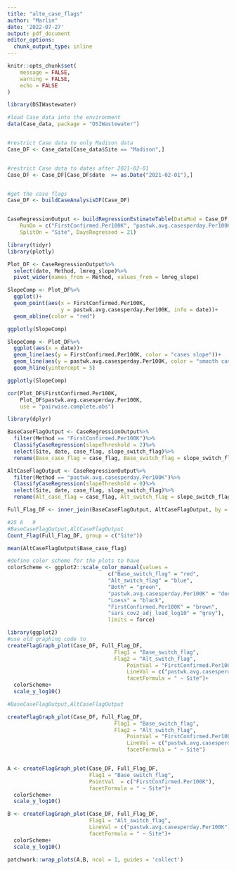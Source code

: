 ```yaml
---
title: "alte_case_flags"
author: "Marlin"
date: '2022-07-27'
output: pdf_document
editor_options: 
  chunk_output_type: inline
---
```



```r
knitr::opts_chunk$set(
	message = FALSE,
	warning = FALSE,
	echo = FALSE
)
```

```r
library(DSIWastewater)
```

```r
#load Case_data into the environment
data(Case_data, package = "DSIWastewater")


#restrict Case data to only Madison data
Case_DF <- Case_data[Case_data$Site == "Madison",]


#restrict Case data to dates after 2021-02-01
Case_DF <- Case_DF[Case_DF$date  >= as.Date("2021-02-01"),]


#get the case flags
Case_DF <- buildCaseAnalysisDF(Case_DF)


CaseRegressionOutput <- buildRegressionEstimateTable(DataMod = Case_DF, 
    RunOn = c("FirstConfirmed.Per100K", "pastwk.avg.casesperday.Per100K"),
    SplitOn = "Site", DaysRegressed = 21)
```
```r
library(tidyr)
library(plotly)

Plot_DF <- CaseRegressionOutput%>%
  select(date, Method, lmreg_slope)%>%
  pivot_wider(names_from = Method, values_from = lmreg_slope)

SlopeComp <- Plot_DF%>%
  ggplot()+
  geom_point(aes(x = FirstConfirmed.Per100K,
                 y = pastwk.avg.casesperday.Per100K, info = date))+
  geom_abline(color = "red")

ggplotly(SlopeComp)

SlopeComp <- Plot_DF%>%
  ggplot(aes(x = date))+
  geom_line(aes(y = FirstConfirmed.Per100K, color = "cases slope"))+
  geom_line(aes(y = pastwk.avg.casesperday.Per100K, color = "smooth cases slope"))+
  geom_hline(yintercept = 5)

ggplotly(SlopeComp)

cor(Plot_DF$FirstConfirmed.Per100K, 
    Plot_DF$pastwk.avg.casesperday.Per100K,
    use = "pairwise.complete.obs")
```

```r
library(dplyr)

BaseCaseFlagOutput <- CaseRegressionOutput%>%
  filter(Method == "FirstConfirmed.Per100K")%>%
  ClassifyCaseRegression(slopeThreshold = 2)%>%
  select(Site, date, case_flag, slope_switch_flag)%>%
  rename(Base_case_flag = case_flag, Base_switch_flag = slope_switch_flag)

AltCaseFlagOutput <- CaseRegressionOutput%>%
  filter(Method == "pastwk.avg.casesperday.Per100K")%>%
  ClassifyCaseRegression(slopeThreshold = 0)%>%
  select(Site, date, case_flag, slope_switch_flag)%>%
  rename(Alt_case_flag = case_flag, Alt_switch_flag = slope_switch_flag)

Full_Flag_DF <- inner_join(BaseCaseFlagOutput, AltCaseFlagOutput, by = c("date","Site"))

#25	6	9
#BaseCaseFlagOutput,AltCaseFlagOutput
Count_Flag(Full_Flag_DF, group = c("Site"))

mean(AltCaseFlagOutput$Base_case_flag)
```


```r


#define color scheme for the plots to have
colorScheme <- ggplot2::scale_color_manual(values = 
                                c("Base_switch_flag" = "red",
                                "Alt_switch_flag" = "blue",
                                "Both" = "green",
                                "pastwk.avg.casesperday.Per100K" = "deeppink",
                                "Loess" = "black",
                                "FirstConfirmed.Per100K" = "brown",
                                "sars_cov2_adj_load_log10" = "grey"),
                                limits = force)

library(ggplot2)
#use old graphing code to 
createFlagGraph_plot(Case_DF, Full_Flag_DF,
                                  Flag1 = "Base_switch_flag",
                                  Flag2 = "Alt_switch_flag",
                                      PointVal = "FirstConfirmed.Per100K",
                                      LineVal = c("pastwk.avg.casesperday.Per100K"),
                                      facetFormula = " ~ Site")+ 
  colorScheme+
  scale_y_log10()

#BaseCaseFlagOutput,AltCaseFlagOutput
```

```r

createFlagGraph_plot(Case_DF, Full_Flag_DF,
                                  Flag1 = "Base_switch_flag",
                                  Flag2 = "Alt_switch_flag",
                                      PointVal = "FirstConfirmed.Per100K",
                                      LineVal = c("pastwk.avg.casesperday.Per100K"),
                                      facetFormula = " ~ Site")


A <- createFlagGraph_plot(Case_DF, Full_Flag_DF,
                          Flag1 = "Base_switch_flag",
                          PointVal  = c("FirstConfirmed.Per100K"),
                          facetFormula = " ~ Site")+ 
  colorScheme+
  scale_y_log10()

B <- createFlagGraph_plot(Case_DF, Full_Flag_DF,
                          Flag1 = "Alt_switch_flag",
                          LineVal = c("pastwk.avg.casesperday.Per100K"),
                          facetFormula = " ~ Site")+ 
  colorScheme+
  scale_y_log10()

patchwork::wrap_plots(A,B, ncol = 1, guides = 'collect')
```

